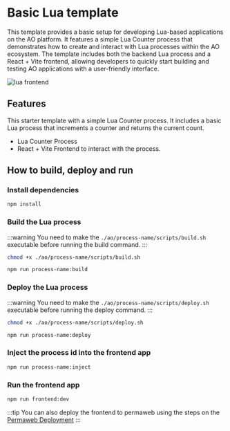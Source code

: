 # Basic Lua template

This template provides a basic setup for developing Lua-based applications on the AO platform. It features a simple Lua Counter process that demonstrates how to create and interact with Lua processes within the AO ecosystem. The template includes both the backend Lua process and a React + Vite frontend, allowing developers to quickly start building and testing AO applications with a user-friendly interface.

![lua frontend](/lua.png)

## Features
This starter template with a simple Lua Counter process. 
It includes a basic Lua process that increments a counter and returns the current count.

- Lua Counter Process
- React + Vite Frontend to interact with the process.

## How to build, deploy and run

### Install dependencies

```bash
npm install
```

### Build the Lua process

:::warning
You need to make the `./ao/process-name/scripts/build.sh` executable before running the build command.
:::

```bash
chmod +x ./ao/process-name/scripts/build.sh

npm run process-name:build
```

### Deploy the Lua process

:::warning
You need to make the `./ao/process-name/scripts/deploy.sh` executable before running the deploy command.
:::

```bash
chmod +x ./ao/process-name/scripts/deploy.sh

npm run process-name:deploy
```

### Inject the process id into the frontend app

```bash
npm run process-name:inject
```

### Run the frontend app

```bash
npm run frontend:dev
```

:::tip
You can also deploy the frontend to permaweb using the steps on the [Permaweb Deployment](/frontend-development/permaweb-deployment)
:::